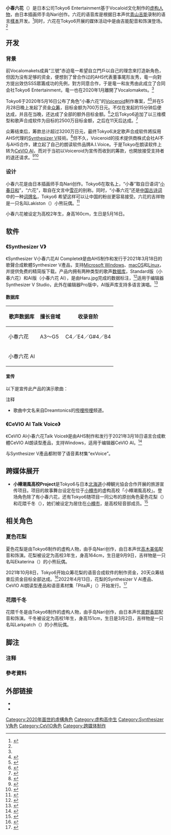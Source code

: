 {{noteTA| G1 = IT | G2 = Music | G3 = Units | G4 = Copyright}}
{{Infobox character
| color             = #a0a09e
| name              = 
| series            = 
| image             = Koharu Rikka illustration.png
| alt               = 
| caption           = 
| first             = 
| last              = 
| creator           = 手岛Nari
| based_on          = 
| adapted_by        = <!-- 角色改编条目 -->
| designer          = 
| portrayer         = [[青山吉能|青山吉能]]
| voice             = 青山吉能
| motion_actor      = 
| lbl1              = 许可协议
| data1             = {{URL|https://tokyo6.tokyo/guidelines/}}{{ja}}
  {{Infobox voice library relying on Vocaloid culture
  | embed                    = yes
  | color                    = #a0a09e
  | specialization           = 
* 文本转语音
* 歌声合成
  | gender                   = 女聲
  | language                 = [[日語|日語]]{{efn|1=通过Synthesizer V Studio Pro可扩展演唱语言。}}
  | developer                = {{tsl|ja|AH-Software||AHS}}
  | target_speaker           = 
  | engines                  = 
* [[Synthesizer_V|Synthesizer V Standard]]
* [[CeVIO#CeVIO_AI|CeVIO AI]]
* Synthesizer V AI
  | released                 = 
* '''Synthesizer V Standard'''，'''CeVIO AI'''，'''Synthesizer V AI'''
* {{start date|2021|3|18}}
* '''Synthesizer V AI'''
* {{start date|2022|4|13}}
  }}
}}
'''小春六花'''（{{jpn|j=小春 六花|hg=こはる りっか|rm=Koharu Rikka}}）是日本公司Tokyo6 Entertainment基于Vocaloid文化制作的[[角色|虚构人物]]，由日本插画师手岛Nari创作。六花的语音库是根据日本声优[[青山吉能|青山吉能]]录制的语言[[取樣_(音樂)|樣本]]开发。<ref>{{Cite tweet |user=tokyo6info |number=1396092984232497157 |date=2021-05-22 |script-title=ja:【小春六花 1st LIVE 開催決定！！】}}</ref>同时，六花在Tokyo6开展的媒体活动中是由吉能配音和饰演登场。<ref name="2020-12-25" />

== 开发 ==
=== 背景 ===
前Vocalomakets成員“三號”赤迫竜一希望自立門戶以自己的理念來打造新角色，但因为没有足够的资金，便想到了曾合作过的AHS代表董事尾形友秀，竜一向對方提出效仿SSS眾籌成功的先例，對方同意合作，于是竜一和友秀由此成立了合同会社Tokyo6 Entertainment，竜一也在2020年1月離開了Vocalomakets。<ref name="2021-03-13" />

Tokyo6于2020年5月16日公布了角色“小春六花”的[[Voiceroid|Voiceroid]]制作專案，<ref>{{Cite news |url=https://www.vocaloidnews.net/new-voiceroid-by-tokyo6-announced-koharu-rikka/ |author=Infoholic |publisher=VNN |date=2020-05-19 |language=en |script-title=en:New VOICEROID by TOKYO6 Announced, Koharu Rikka! |access-date=2021-03-29 |archive-date=2021-05-08 |archive-url=https://web.archive.org/web/20210508100223/https://www.vocaloidnews.net/new-voiceroid-by-tokyo6-announced-koharu-rikka/ |dead-url=no }}</ref><ref>{{Cite press release |url=https://prtimes.jp/main/html/rd/p/000000001.000058500.html |publisher=株式会社AHS |date=2020-05-21 |via=PRTIMES |language=ja |script-title=ja:VOICEROID制作を目指すキャラクター・企画「小春六花」始動。5月28日からクラウドファンディング開始！ |access-date=2021-03-29 |archive-date=2021-01-20 |archive-url=https://web.archive.org/web/20210120004219/https://prtimes.jp/main/html/rd/p/000000001.000058500.html |dead-url=no }}</ref>并在5月28日晚上发起了资金[[众筹|众筹]]，目标金额为700万日元。不仅在发起的15分钟后便达成，并且在当晚，还达成了全部的额外目标金额。<ref>{{Cite news |url=https://www.itmedia.co.jp/news/articles/2005/29/news139.html |author=谷井将人 |publisher=ITmedia |date=2020-05-29 |language=ja |script-title=ja:VOICEROID「小春六花」、15分で700万円集め製品化　音声合成向け音源として異例のスピード |access-date=2021-03-29 |archive-date=2021-04-22 |archive-url=https://web.archive.org/web/20210422150546/https://www.itmedia.co.jp/news/articles/2005/29/news139.html |dead-url=no }}</ref>之后Tokyo6追加了以三维模型和歌声合成软件为目标的2500万目标金额，之后在11天后达成。<ref>{{Cite press release |url=https://prtimes.jp/main/html/rd/p/000000003.000058500.html |publisher=株式会社AHS |date=2020-06-08 |via=PRTIMES |language=ja |script-title=ja:VOICEROID制作を目指すキャラクター「小春六花」。クラウドファンディング開始11日目で支援総額が2500万に到達し、VOICEROID制作の他、歌唱音声合成ソフトの制作が決定 |access-date=2021-03-29 |archive-date=2021-01-06 |archive-url=https://web.archive.org/web/20210106065323/https://prtimes.jp/main/html/rd/p/000000003.000058500.html |dead-url=no }}</ref>

众筹结束后，筹款总计超过3200万日元，最终Tokyo6决定歌声合成软件將採用AHS代理的[[Synthesizer_V|Synthesizer V]]技術。<ref name="2020-07-03">{{Cite press release |url=https://prtimes.jp/main/html/rd/p/000000005.000058500.html |publisher=株式会社AHS |date=2020-07-03 |via=PRTIMES |language=ja |script-title=ja:音声合成キャラクター「小春六花」のクラウドファンディングに1400名以上が参加。3200万円超える資金を調達。 |quote=音声合成キャラクター |access-date=2021-03-29 |archive-date=2021-06-10 |archive-url=https://web.archive.org/web/20210610074043/https://prtimes.jp/main/html/rd/p/000000005.000058500.html |dead-url=no }}</ref>但不久，Voiceroid的{{tsl|ja|AITalk||}}技术提供商株式会社AI不与AHS合作，建立起了自己的朗读软件品牌A.I.Voice。于是Tokyo在朗读软件上转为[[CeVIO#CeVIO_AI|CeVIO AI]]，而对于当初以Voiceroid为宣传而收到的筹款，也開放接受支持者的退还请求。<ref name="2021-03-13">{{Cite news |url=https://www.dtmstation.com/archives/34332.html |author=藤本健 |publisher=DTMステーション |date=2021-03-13 |accessdate=2021-05-21 |language=ja |script-title=ja: クラウドファンディングに成功した、歌って喋る新キャラクター、小春六花が3月18日に発売。仕掛人のアカサコフさんにインタビュー |archive-date=2021-06-30 |archive-url=https://web.archive.org/web/20210630080547/https://www.dtmstation.com/archives/34332.html |dead-url=no }}</ref><ref>{{Cite news |url=https://www.itmedia.co.jp/news/articles/2010/30/news104.html |author=谷井将人 |publisher=ITmedia |date=2020-10-30 |language=ja |script-title=ja:AI歌声合成に「Synthesizer V AI」参入　AHSが発売へ　「Saki」「小春六花」などの音源も |access-date=2021-03-29 |archive-date=2021-05-22 |archive-url=https://web.archive.org/web/20210522134713/https://www.itmedia.co.jp/news/articles/2010/30/news104.html |dead-url=no }}</ref>

=== 设计 ===
小春六花是由日本插画师手岛Nari创作。Tokyo6在取名上，“小春”取自日语词“[[秋老虎|小春日和]]”，“六花”，取自在文言中[[雪|雪花]]的别称。同时，“小春六花”还是[[舊體詩|中国古诗词]]中的一种[[词牌|词牌名]]，Tokyo6<!---Tokyo6的代表赤迫竜一--->希望这样可以让中国的粉丝更容易接受。六花的吉祥物是一只名叫Lakiston（{{lang|ja|ラキストン}}）小熊玩偶。<ref>{{Cite AV media |url=https://www.youtube.com/watch?v=aHbCRbpMioE |date=2020-05-28 |time=33:41 |access-date=2021-03-29 |script-title=ja:AHS公式生放送第156回 |language=ja |author=@株式会社AHS |via=[[YouTube|YouTube]] |type=影片 |archive-date=2021-03-25 |archive-url=https://web.archive.org/web/20210325103209/https://www.youtube.com/watch?v=aHbCRbpMioE }}</ref>

小春六花被设定为高校2年生，身高160cm，生日是5月16日。

== 软件 ==
=== 《Synthesizer V》 ===
《Synthesizer V小春六花AI Complete》是由AHS制作和发行于2021年3月18日的歌聲合成軟體Synthesizer V產品，支持[[Microsoft_Windows|Microsoft Windows]]、[[macOS|macOS]]和[[Linux|Linux]]，并提供免费的精简版下载。产品内拥有两种类型的歌声[[数据库|数据库]]，Standard版（小春六花）和AI版（小春六花 AI），是由Haru.jpg完成的数据标注，<ref>{{Cite web |title=今天是什么日子，今天是工作告知的日子！  ... |url=https://weibo.com/1552610357/K7Nf5DcAg |access-date=2021-03-29 |author=@哈鲁鲁_Harujpg |date=2021-03-25 |language=zh-cn |via=新浪微博 |type=微博}}</ref>适用于编辑器Synthesizer V Studio，此外在编辑器Pro版中，AI版声库支持多语言演唱。<ref name="2020-12-25">{{Cite news |url=https://prtimes.jp/main/html/rd/p/000000006.000060783.html |publisher=株式会社AHS |date=2020-12-25 |via=PRTIMES |language=ja |script-title=ja:次世代音声合成ソフトが多数登場！小春六花、弦巻マキ、Synthesizer V AIなど |quote=明るく元気 |access-date=2021-03-29 |archive-date=2022-06-05 |archive-url=https://web.archive.org/web/20220605172825/https://prtimes.jp/main/html/rd/p/000000006.000060783.html }}</ref>

==== 数据库 ====
{| class="wikitable plainrowheaders"
! scope="col" | 歌声数据库
<!-- ! scope="col" | 擅长节奏／[[速度_(音樂)#量度音樂速度|BPM]] -->
! scope="col" | 擅长音域
! scope="col" | 收录音阶
|-
! scope="row" | 小春六花
| A3～G5
| C4／E4／G#4／B4
|-
! scope="row" | 小春六花 AI
| {{n/a}}
| {{n/a}}
|}

==== 宣传 ====
以下是宣传此产品的演示歌曲：
{{Tracklist
| headline = 
| collapsed = 
| extra_column  = 備注

| title1=AI之形
| note1={{lang|ja|AIのカタチ}}
| music1=Takapi
| lyrics1=Takapi（{{lang|ja|たかぴぃ}}）
| arranger1=Takapi
| extra1=使用“Standard”“AI”
| length1=4:30

| title2=Loafer
| note2={{lang|ja|ローファー}}
| music2=40mP
| lyrics2=[[40mP|40mP]]
| arranger2=40mP
| extra2=使用“Standard”
| length2=3:53

| title3=Mira
| music3=Kanaria
| lyrics3=Kanaria
| arranger3=Kanaria
| extra3=使用“Standard”
| length3=2:17

| title4=The Everlasting Guilty Crown
| music4=Ryo
| lyrics4=[[supercell_(樂團)|Ryo]]
| arranger4=Coch，Kagome-P（{{lang|ja|かごめP}}）
| extra4=調音：Takaokamizuki（{{lang|ja|タカオカミズキ}}），使用“Standard”
| length4=5:30

| title5=全员☆起舞
| note5={{lang|ja|オドッテ☆モロテ}}
| music5=Chom-P
| lyrics5=Chom-P（{{lang|ja|ちょむP}}）
| arranger5=Chom-P
| extra5=使用“Standard”
| length5=4:42

| title6=影子超人秀
| note6={{lang|ja|シャドーマンショー}}
| music6=梨本Ui
| lyrics6=梨本Ui（{{lang|ja|梨本うい}}）
| arranger6=梨本Ui
| extra6=使用“Standard”
| length6=4:28

| title7=致命一击
| note7={{lang|ja|ミゾオチ}}
| music7=BuzzG
| lyrics7={{tsl|ja|BuzzG}}
| arranger7=BuzzG
| extra7=使用“AI”
| length7=3:33

| title8=已己巳己
| note8={{lang|ja|已己巳己}}
| music8=Agoani
| lyrics8=Agoani（{{lang|ja|アゴアニキ}}）
| arranger8=Agoani
| extra8=使用“AI”
| length8=3:02

| title9=Digital＄Gold
| note9={{lang|ja|デジタル＄ゴールド}}
| music9=篠崎Ayato
| lyrics9={{tsl|ja|篠崎あやと|篠崎Ayato}}（{{lang|ja|篠崎あやと}}）
| arranger9=篠崎Ayato
| extra9=使用“AI”
| length9=4:00

| title10=大腿四頭筋
| note10={{lang|ja|大腿四頭筋}}
| music10=Deadball-P
| lyrics10={{tsl|ja|デッドボールP|Deadball-P}}（{{lang|ja|デッドボールP}}）
| arranger10=Deadball-P
| extra10=使用“AI”
| length10=3:49

| title11=Deracine
| note11={{lang|ja|デラシネ}}
| music11=Kei
| lyrics11=Kei
| arranger11=Kei
| extra11=使用“AI”
| length11=4:15

| title12=自我介绍
| note12={{lang|ja|ジコショーカイ}}
| music12=Live-P
| lyrics12=Live-P（{{lang|ja|ライブP}}）
| arranger12=Live-P
| extra12=使用“AI”
| length12=3:19

| title13=化为魔女
| note13={{lang|ja|マジョニナル}}
| music13=砂守岳央
| lyrics13={{tsl|ja|砂守岳央}}
| arranger13=砂守岳央
| extra13=使用“AI”
| length13=3:56
}}
;注释
* 歌曲中文名来自Dreamtonics的[[哔哩哔哩|哔哩哔哩]]频道。

=== 《CeVIO AI Talk Voice》 ===
《CeVIO AI小春六花Talk Voice》是由AHS制作和发行于2021年3月18日语言合成軟體CeVIO AI朗读型產品，支持Windows，适用于编辑器CeVIO AI。<ref>{{Cite press release |url=https://www.dospara.co.jp/express/dospara/amt1759976 |date=2021-01-08 |language=ja |script-title=ja:明るく元気な声が特徴の合成音声ソフトウェア『CeVIO AI 小春六花 トークボイス』・『Synthesizer V小春六花AI／Standard』が株式会社AHSより登場！3月18日より発売決定 |access-date=2021-03-29 |website=dospara |archive-date=2021-01-08 |archive-url=https://web.archive.org/web/20210108134855/https://www.dospara.co.jp/express/dospara/amt1759976 |dead-url=no }}</ref>

与Synthesizer V產品都附带了语音素材集“exVoice”。

== 跨媒体展开 ==
* '''小樽潮風高校Project'''是Tokyo6与日本[[北海道|北海道]]小樽観光協会合作开展的旅游宣传项目。项目的故事舞台设定在位于[[小樽市|小樽市]]的虚构高校「小樽潮風高校」。登场角色除了有小春六花，还有Tokyo6随项目一同公布的原创角色夏色花梨（{{lang|ja|なつき かりん}}）和花隈千冬（{{lang|ja|はなくま ちふゆ}}），她们被设定为居住在[[小樽市|小樽市]]，是高校轻音部成员。<ref>{{Cite press release |url=https://otaru.keizai.biz/headline/810/ |access-date=2021-12-26 |date=2021-05-27 |work=小樽経済新聞 |language=ja |script-title=ja:合成音声ソフトキャラクター「小春六花」、小樽市内の企業や団体とコラボ企画 |archive-date=2022-06-06 |archive-url=https://web.archive.org/web/20220606205748/https://otaru.keizai.biz/headline/810/ }}</ref>

== 相关角色 ==
=== 夏色花梨 ===
夏色花梨是由Tokyo6制作的虚构人物，由手岛Nari创作，由日本声优[[高木美佑|高木美佑]]配音和饰演。花梨被设定为高校3年生，身高164cm，生日是9月9日，吉祥物是一只名叫Ekaterina（{{lang|ja|エカテリーナ}}）的小熊玩偶。

2021年10月8日，Tokyo6开始众筹花梨的语音合成软件的制作资金，20天众筹结束后资金目标全部达成。<ref>{{Cite press release |url=https://prtimes.jp/main/html/rd/p/000000009.000058500.html |access-date=2021-12-26 |author=合同会社TOKYO6 ENTERTAINMENT |date=2021-11-02 |via=PRTIMES |language=ja |script-title=ja:合成音声化を目指すキャラクター「夏色花梨（なつきかりん）」のクラウドファンディングに630名が参加、1500万円を超える資金を調達 |archive-date=2021-12-26 |archive-url=https://web.archive.org/web/20211226001521/https://prtimes.jp/main/html/rd/p/000000009.000058500.html }}</ref>2022年4月13日，花梨的Synthesizer V AI產品、CeVIO AI朗读型產品和语音素材集「Pita声」（{{lang|ja|ぴた声}}）开始发行。<ref>{{Cite press release |url=https://prtimes.jp/main/html/rd/p/000000016.000060783.html |access-date=2022-04-04 |author=株式会社AHS |date=2022-03-24 |via=PRTIMES |language=ja |script-title=ja:『CeVIO AI 夏色花梨 トークボイス』 『Synthesizer V AI 夏色花梨』『Synthesizer V AI 小春六花』4月13日発売 |archive-date=2022-06-02 |archive-url=https://web.archive.org/web/20220602083502/https://prtimes.jp/main/html/rd/p/000000016.000060783.html }}</ref>

=== 花隈千冬 ===
花隈千冬是由Tokyo6制作的虚构人物，由手岛Nari创作，由日本声优[[奧野香耶|奧野香耶]]配音和饰演。千冬被设定为高校1年生，身高151cm，生日是3月2日，吉祥物是一只名叫Larkpatch（{{lang|ja|ラークパッチ}}）的小熊玩偶。

== 脚注 ==
=== 注释 ===
{{notelist}}
=== 參考資料 ===
{{Reflist}}

== 外部链接 ==
* {{official website}}{{ja}}
* {{Twitter}}{{ja}}
{{Voice synthesis characters}}
{{DEFAULTSORT:xiaochunliuhua}}
[[Category:2020年面世的虛構角色|Category:2020年面世的虛構角色]]
[[Category:虚构高中生|Category:虚构高中生]]
[[Category:Synthesizer_V角色|Category:Synthesizer V角色]]
[[Category:CeVIO角色|Category:CeVIO角色]]
[[Category:跨媒体制作|Category:跨媒体制作]]